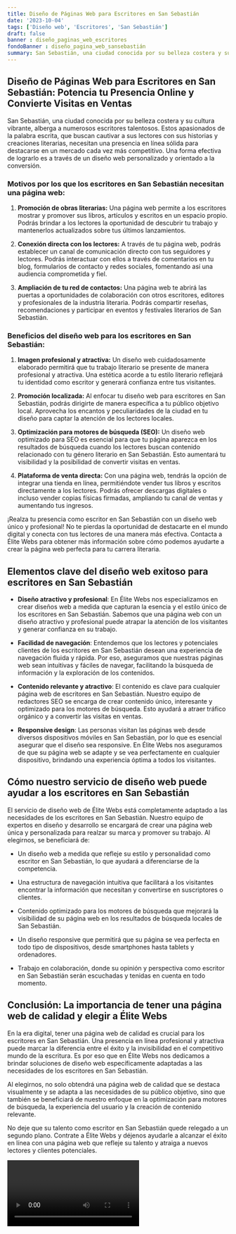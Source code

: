 ```yaml
---
title: Diseño de Páginas Web para Escritores en San Sebastián
date: '2023-10-04'
tags: ['Diseño web', 'Escritores', 'San Sebastián']
draft: false
banner : diseño_paginas_web_escritores
fondoBanner : diseño_pagina_web_sansebastián
summary: San Sebastián, una ciudad conocida por su belleza costera y su cultura vibrante, alberga a numerosos escritores talentosos. Estos apasionados de la palabra escrita, que buscan cautivar a sus lectores con sus historias y creaciones literarias, necesitan una presencia en línea sólida para destacarse en un mercado cada vez más competitivo. Una forma efectiva de lograrlo es a través de un diseño web personalizado y orientado a la conversión.
---
```


## Diseño de Páginas Web para Escritores en San Sebastián: Potencia tu Presencia Online y Convierte Visitas en Ventas

San Sebastián, una ciudad conocida por su belleza costera y su cultura vibrante, alberga a numerosos escritores talentosos. Estos apasionados de la palabra escrita, que buscan cautivar a sus lectores con sus historias y creaciones literarias, necesitan una presencia en línea sólida para destacarse en un mercado cada vez más competitivo. Una forma efectiva de lograrlo es a través de un diseño web personalizado y orientado a la conversión.

### Motivos por los que los escritores en San Sebastián necesitan una página web:

1. **Promoción de obras literarias:** Una página web permite a los escritores mostrar y promover sus libros, artículos y escritos en un espacio propio. Podrás brindar a los lectores la oportunidad de descubrir tu trabajo y mantenerlos actualizados sobre tus últimos lanzamientos.

2. **Conexión directa con los lectores:** A través de tu página web, podrás establecer un canal de comunicación directo con tus seguidores y lectores. Podrás interactuar con ellos a través de comentarios en tu blog, formularios de contacto y redes sociales, fomentando así una audiencia comprometida y fiel.

3. **Ampliación de tu red de contactos:** Una página web te abrirá las puertas a oportunidades de colaboración con otros escritores, editores y profesionales de la industria literaria. Podrás compartir reseñas, recomendaciones y participar en eventos y festivales literarios de San Sebastián.

### Beneficios del diseño web para los escritores en San Sebastián:

1. **Imagen profesional y atractiva:** Un diseño web cuidadosamente elaborado permitirá que tu trabajo literario se presente de manera profesional y atractiva. Una estética acorde a tu estilo literario reflejará tu identidad como escritor y generará confianza entre tus visitantes.

2. **Promoción localizada:** Al enfocar tu diseño web para escritores en San Sebastián, podrás dirigirte de manera específica a tu público objetivo local. Aprovecha los encantos y peculiaridades de la ciudad en tu diseño para captar la atención de los lectores locales.

3. **Optimización para motores de búsqueda (SEO):** Un diseño web optimizado para SEO es esencial para que tu página aparezca en los resultados de búsqueda cuando los lectores buscan contenido relacionado con tu género literario en San Sebastián. Esto aumentará tu visibilidad y la posibilidad de convertir visitas en ventas.

4. **Plataforma de venta directa:** Con una página web, tendrás la opción de integrar una tienda en línea, permitiéndote vender tus libros y escritos directamente a los lectores. Podrás ofrecer descargas digitales o incluso vender copias físicas firmadas, ampliando tu canal de ventas y aumentando tus ingresos.

¡Realza tu presencia como escritor en San Sebastián con un diseño web único y profesional! No te pierdas la oportunidad de destacarte en el mundo digital y conecta con tus lectores de una manera más efectiva. Contacta a Élite Webs para obtener más información sobre cómo podemos ayudarte a crear la página web perfecta para tu carrera literaria.

<GifSeo />

<Cta />

## Elementos clave del diseño web exitoso para escritores en San Sebastián

- **Diseño atractivo y profesional**: En Élite Webs nos especializamos en crear diseños web a medida que capturan la esencia y el estilo único de los escritores en San Sebastián. Sabemos que una página web con un diseño atractivo y profesional puede atrapar la atención de los visitantes y generar confianza en su trabajo.

- **Facilidad de navegación**: Entendemos que los lectores y potenciales clientes de los escritores en San Sebastián desean una experiencia de navegación fluida y rápida. Por eso, aseguramos que nuestras páginas web sean intuitivas y fáciles de navegar, facilitando la búsqueda de información y la exploración de los contenidos.

- **Contenido relevante y atractivo**: El contenido es clave para cualquier página web de escritores en San Sebastián. Nuestro equipo de redactores SEO se encarga de crear contenido único, interesante y optimizado para los motores de búsqueda. Esto ayudará a atraer tráfico orgánico y a convertir las visitas en ventas.

- **Responsive design**: Las personas visitan las páginas web desde diversos dispositivos móviles en San Sebastián, por lo que es esencial asegurar que el diseño sea responsive. En Élite Webs nos aseguramos de que su página web se adapte y se vea perfectamente en cualquier dispositivo, brindando una experiencia óptima a todos los visitantes.

## Cómo nuestro servicio de diseño web puede ayudar a los escritores en San Sebastián

El servicio de diseño web de Élite Webs está completamente adaptado a las necesidades de los escritores en San Sebastián. Nuestro equipo de expertos en diseño y desarrollo se encargará de crear una página web única y personalizada para realzar su marca y promover su trabajo. Al elegirnos, se beneficiará de:

- Un diseño web a medida que refleje su estilo y personalidad como escritor en San Sebastián, lo que ayudará a diferenciarse de la competencia.

- Una estructura de navegación intuitiva que facilitará a los visitantes encontrar la información que necesitan y convertirse en suscriptores o clientes.

- Contenido optimizado para los motores de búsqueda que mejorará la visibilidad de su página web en los resultados de búsqueda locales de San Sebastián.

- Un diseño responsive que permitirá que su página se vea perfecta en todo tipo de dispositivos, desde smartphones hasta tablets y ordenadores.

- Trabajo en colaboración, donde su opinión y perspectiva como escritor en San Sebastián serán escuchadas y tenidas en cuenta en todo momento.

## Conclusión: La importancia de tener una página web de calidad y elegir a Élite Webs

En la era digital, tener una página web de calidad es crucial para los escritores en San Sebastián. Una presencia en línea profesional y atractiva puede marcar la diferencia entre el éxito y la invisibilidad en el competitivo mundo de la escritura. Es por eso que en Élite Webs nos dedicamos a brindar soluciones de diseño web específicamente adaptadas a las necesidades de los escritores en San Sebastián.

Al elegirnos, no solo obtendrá una página web de calidad que se destaca visualmente y se adapta a las necesidades de su público objetivo, sino que también se beneficiará de nuestro enfoque en la optimización para motores de búsqueda, la experiencia del usuario y la creación de contenido relevante.

No deje que su talento como escritor en San Sebastián quede relegado a un segundo plano. Contrate a Élite Webs y déjenos ayudarle a alcanzar el éxito en línea con una página web que refleje su talento y atraiga a nuevos lectores y clientes potenciales.

<Video />

<CtaBot job='Escritores' city='San Sebastián'/>

<Gmaps query='San Sebastián+españa+maps' />